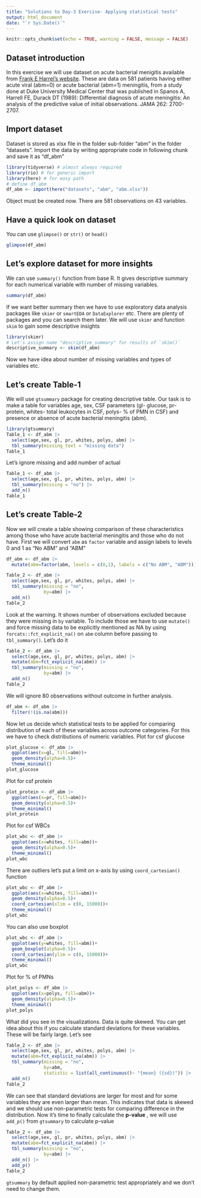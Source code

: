 ```yaml
---
title: "Solutions to Day-3 Exercise- Applying statistical tests"
output: html_document
date: "`r Sys.Date()`"
---
```


```r
knitr::opts_chunk$set(echo = TRUE, warning = FALSE, message = FALSE)
```

## Dataset introduction

In this exercise we will use dataset on acute bacterial menigitis available from [Frank E Harrel's website](https://hbiostat.org/data/repo/abm.html). These are data on 581 patients having either acute viral (abm=0) or acute bacterial (abm=1) meningitis, from a study done at Duke University Medical Center that was published in Spanos A, Harrell FE, Durack DT (1989): Differential diagnosis of acute meningitis: An analysis of the predictive value of initial observations. JAMA 262: 2700-2707.

## Import dataset

Dataset is stored as xlsx file in the folder sub-folder "abm" in the folder "datasets". Import the data by writing appropriate code in following chunk and save it as "df_abm"

```r
library(tidyverse) # almost always required
library(rio) # for generic import
library(here) # for easy path
# define df_abm
df_abm <- import(here("datasets", "abm", "abm.xlsx"))
```

Object must be created now. There are 581 observations on 43 variables.

## Have a quick look on dataset

You can use `glimpse()` or `str()` or `head()`

```r
glimpse(df_abm)
```

## Let's explore dataset for more insights

We can use `summary()` function from base R. It gives descriptive summary for each numerical variable with number of missing variables.

```r
summary(df_abm)
```

If we want better summary then we have to use exploratory data analysis packages like `skimr` or `smartEDA` or `DataExplorer` etc. There are plenty of packages and you can search them later. We will use `skimr` and function `skim` to gain some descriptive insights

```r
library(skimr)
# Let's assign name "descriptive_summary" for results of `skim()`
descriptive_summary <- skim(df_abm)
```

Now we have idea about number of missing variables and types of variables etc.

## Let's create Table-1

We will use `gtsummary` package for creating descriptive table. Our task is to make a table for variables age, sex, CSF parameters (gl- glucose, pr- protein, whites- total leukocytes in CSF, polys- % of PMN in CSF) and presence or absence of acute bacterial meningitis (abm).

```r
library(gtsummary)
Table_1 <- df_abm |> 
  select(age,sex, gl, pr, whites, polys, abm) |> 
  tbl_summary(missing_text = "missing data")
Table_1
```

Let's ignore missing and add number of actual

```r
Table_1 <- df_abm |> 
  select(age,sex, gl, pr, whites, polys, abm) |> 
  tbl_summary(missing = "no") |> 
  add_n()
Table_1
```

## Let's create Table-2

Now we will create a table showing comparison of these characteristics among those who have acute bacterial meningitis and those who do not have. First we will convert `abm` as `factor` variable and assign labels to levels 0 and 1 as "No ABM" and "ABM"

```r
df_abm <- df_abm |> 
  mutate(abm=factor(abm, levels = c(0,1), labels = c("No ABM", "ABM")))
```

```r
Table_2 <- df_abm |> 
  select(age,sex, gl, pr, whites, polys, abm) |> 
  tbl_summary(missing = "no",
              by=abm) |> 
  add_n()
Table_2
```

Look at the warning. It shows number of observations excluded because they were missing in `by` variable. To include those we have to use `mutate()` and force missing data to be explicitly mentioned as NA by using `forcats::fct_explicit_na()` on `abm` column before passing to `tbl_summary()`. Let's do it

```r
Table_2 <- df_abm |> 
  select(age,sex, gl, pr, whites, polys, abm) |> 
  mutate(abm=fct_explicit_na(abm)) |> 
  tbl_summary(missing = "no",
              by=abm) |> 
  add_n()
Table_2
```

We will ignore 80 observations without outcome in further analysis.

```r
df_abm <- df_abm |> 
  filter(!(is.na(abm)))
```

Now let us decide which statistical tests to be applied for comparing distribution of each of these variables across outcome categories. For this we have to check distributions of numeric variables. Plot for csf glucose

```r
plot_glucose <- df_abm |> 
  ggplot(aes(x=gl, fill=abm))+
  geom_density(alpha=0.5)+
  theme_minimal()
plot_glucose
```

Plot for csf protein

```r
plot_protein <- df_abm |> 
  ggplot(aes(x=pr, fill=abm))+
  geom_density(alpha=0.5)+
  theme_minimal()
plot_protein
```

Plot for csf WBCs

```r
plot_wbc <- df_abm |> 
  ggplot(aes(x=whites, fill=abm))+
  geom_density(alpha=0.5)+
  theme_minimal()
plot_wbc
```

There are outliers let's put a limit on x-axis by using `coord_cartesian()` function

```r
plot_wbc <- df_abm |> 
  ggplot(aes(x=whites, fill=abm))+
  geom_density(alpha=0.5)+
  coord_cartesian(xlim = c(0, 15000))+
  theme_minimal()
plot_wbc
```

You can also use boxplot

```r
plot_wbc <- df_abm |> 
  ggplot(aes(y=whites, fill=abm))+
  geom_boxplot(alpha=0.5)+
  coord_cartesian(ylim = c(0, 15000))+
  theme_minimal()
plot_wbc
```

Plot for % of PMNs

```r
plot_polys <- df_abm |> 
  ggplot(aes(x=polys, fill=abm))+
  geom_density(alpha=0.5)+
  theme_minimal()
plot_polys
```

What did you see in the visualizations. Data is quite skewed. You can get idea about this if you calculate standard deviations for these variables. These will be fairly large. Let's see

```r
Table_2 <- df_abm |> 
  select(age,sex, gl, pr, whites, polys, abm) |> 
  mutate(abm=fct_explicit_na(abm)) |> 
  tbl_summary(missing = "no",
              by=abm,
              statistic = list(all_continuous()~ "{mean} ({sd})")) |> 
  add_n()
Table_2
```

We can see that standard deviations are larger for most and for some variables they are even larger than mean. This indicates that data is skewed and we should use non-parametric tests for comparing difference in the distribution. Now it's time to finally calculate the **p-value** , we will use `add_p()` from `gtsummary` to calculate p-value

```r
Table_2 <- df_abm |> 
  select(age,sex, gl, pr, whites, polys, abm) |> 
  mutate(abm=fct_explicit_na(abm)) |> 
  tbl_summary(missing = "no",
              by=abm) |> 
  add_n() |> 
  add_p()
Table_2
```

`gtsummary` by default applied non-parametric test appropriately and we don't need to change them.
